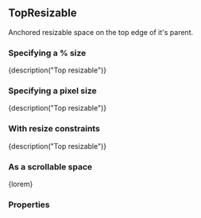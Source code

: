 
<CommonHeader />

<Meta title="Components/TopResizable" component={TopResizable} />

## TopResizable

Anchored resizable space on the top edge of it's parent.

### Specifying a % size

<Preview>
	<Story name="Default (%)">
		<ViewPort>
			<TopResizable style={green} size="50%" trackSize={true} onResizeStart={action('onResizeStart')} onResizeEnd={action('onResizeEnd')}>
				{description("Top resizable")}
			</TopResizable>
		</ViewPort>
	</Story>
</Preview>

### Specifying a pixel size

<Preview>
	<Story name="Default (px)">
		<ViewPort>
			<TopResizable style={green} size={300} trackSize={true} onResizeStart={action('onResizeStart')} onResizeEnd={action('onResizeEnd')}>
				{description("Top resizable")}
			</TopResizable>
		</ViewPort>
	</Story>
</Preview>

### With resize constraints

<Preview>
	<Story name="With resize constraints">
		<ViewPort>
			<TopResizable style={green} size={300} trackSize={true} minimumSize={150} maximumSize={450} onResizeStart={action('onResizeStart')} onResizeEnd={action('onResizeEnd')}>
				{description("Top resizable")}
			</TopResizable>
		</ViewPort>
	</Story>
</Preview>

### As a scrollable space

<Preview>
	<Story name="Scrollable">
		<ViewPort>
			<TopResizable style={green} size={300} scrollable={true} onResizeStart={action('onResizeStart')} onResizeEnd={action('onResizeEnd')}>
				{lorem}
			</TopResizable>
		</ViewPort>
	</Story>
</Preview>

### Properties

<Story name="Properties">
	<PropsTable>
		<ResizableProps />
		<AnchoredProps />
		<StandardProps />
	</PropsTable>
</Story>